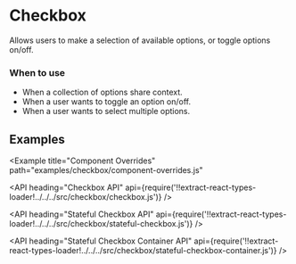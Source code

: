 <!--
Copyright (c) 2018 Uber Technologies, Inc.

This source code is licensed under the MIT license found in the
LICENSE file in the root directory of this source tree.
-->




# Checkbox

Allows users to make a selection of available options, or toggle options on/off.

### When to use

- When a collection of options share context.
- When a user wants to toggle an option on/off.
- When a user wants to select multiple options.

## Examples

<Example title="Basic Usage" path="examples/checkbox/basic.js">
  <Basic />
</Example>

<Example title="Multiline" path="examples/checkbox/multiline.js">
  <Multiline />
</Example>

<Example title="Error" path="examples/checkbox/error.js">
  <Error />
</Example>

<Example title="Indeterminate" path="examples/checkbox/indeterminate.js">
  <Indeterminate />
</Example>

<Example title="Disabled" path="examples/checkbox/disabled.js">
  <Disabled />
</Example>

<Example title="Alignment" path="examples/checkbox/alignment.js">
  <Alignment />
</Example>

<Example title="Overrides" path="examples/checkbox/overrides.js">
  <Overrides />
</Example>

<Example
  title="Component Overrides"
  path="examples/checkbox/component-overrides.js"
>
  <ComponentOverrides />
</Example>

<Example title="Focus with button" path="examples/checkbox/focus.js">
  <Focus />
</Example>

<API
  heading="Checkbox API"
  api={require('!!extract-react-types-loader!../../../src/checkbox/checkbox.js')}
/>

<API
  heading="Stateful Checkbox API"
  api={require('!!extract-react-types-loader!../../../src/checkbox/stateful-checkbox.js')}
/>

<API
  heading="Stateful Checkbox Container API"
  api={require('!!extract-react-types-loader!../../../src/checkbox/stateful-checkbox-container.js')}
/>

